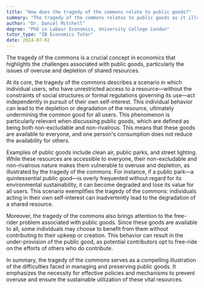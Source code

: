 ```yaml
---
title: "How does the tragedy of the commons relate to public goods?"
summary: "The tragedy of the commons relates to public goods as it illustrates the problem of overuse and depletion of shared resources."
author: "Dr. Daniel Mitchell"
degree: "PhD in Labour Economics, University College London"
tutor_type: "IB Economics Tutor"
date: 2024-07-02
---
```


The tragedy of the commons is a crucial concept in economics that highlights the challenges associated with public goods, particularly the issues of overuse and depletion of shared resources.

At its core, the tragedy of the commons describes a scenario in which individual users, who have unrestricted access to a resource—without the constraints of social structures or formal regulations governing its use—act independently in pursuit of their own self-interest. This individual behavior can lead to the depletion or degradation of the resource, ultimately undermining the common good for all users. This phenomenon is particularly relevant when discussing public goods, which are defined as being both non-excludable and non-rivalrous. This means that these goods are available to everyone, and one person's consumption does not reduce the availability for others.

Examples of public goods include clean air, public parks, and street lighting. While these resources are accessible to everyone, their non-excludable and non-rivalrous nature makes them vulnerable to overuse and depletion, as illustrated by the tragedy of the commons. For instance, if a public park—a quintessential public good—is overly frequented without regard for its environmental sustainability, it can become degraded and lose its value for all users. This scenario exemplifies the tragedy of the commons: individuals acting in their own self-interest can inadvertently lead to the degradation of a shared resource.

Moreover, the tragedy of the commons also brings attention to the free-rider problem associated with public goods. Since these goods are available to all, some individuals may choose to benefit from them without contributing to their upkeep or creation. This behavior can result in the under-provision of the public good, as potential contributors opt to free-ride on the efforts of others who do contribute.

In summary, the tragedy of the commons serves as a compelling illustration of the difficulties faced in managing and preserving public goods. It emphasizes the necessity for effective policies and mechanisms to prevent overuse and ensure the sustainable utilization of these vital resources.
    